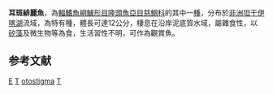 {{Speciesbox 
| taxon = Triglachromis otostigma
| status = LC
| status_system = IUCN3.1
| authority = {{le|查爾斯·塔特·里根|Charles Tate Regan|Regan}}, 1920
| synonyms = *''Limnochromis otostigma''<br /><small>Regan, 1920</small>
}}

'''耳斑緋麗魚'''，為[[輻鰭魚綱|輻鰭魚綱]][[鱸形目|鱸形目]][[隆頭魚亞目|隆頭魚亞目]][[慈鯛科|慈鯛科]]的其中一[[種|種]]，分布於[[非洲|非洲]][[坦干伊喀湖|坦干伊喀湖]]流域，為特有種，體長可達12公分，棲息在沿岸泥底質水域，屬雜食性，以[[矽藻|矽藻]]及微生物等為食，生活習性不明，可作為觀賞魚。

==参考文献==
{{reflist}}
{{Taxonbar}}

[[Category:IUCN红色名录无危物种|E]]
[[Category:觀賞魚|T]]
[[Category:緋麗魚屬|otostigma]]
[[Category:1920年描述的鱼类|T]]